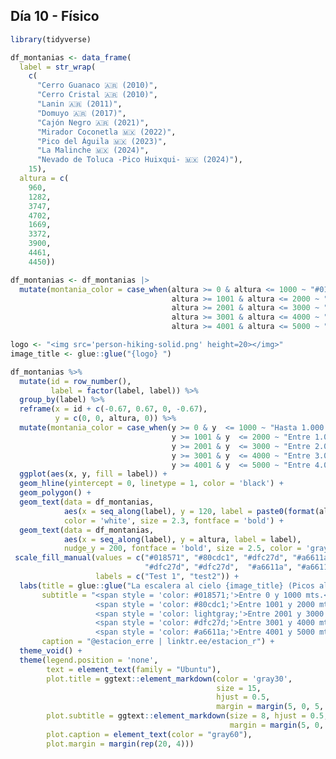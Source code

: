 
## Día 10 - Físico

```r
library(tidyverse)

df_montanias <- data_frame(
  label = str_wrap(
    c(
      "Cerro Guanaco 🇦🇷 (2010)", 
      "Cerro Cristal 🇦🇷 (2010)", 
      "Lanin 🇦🇷 (2011)", 
      "Domuyo 🇦🇷 (2017)",
      "Cajón Negro 🇦🇷 (2021)",
      "Mirador Coconetla 🇲🇽 (2022)",
      "Pico del Águila 🇲🇽 (2023)", 
      "La Malinche 🇲🇽 (2024)", 
      "Nevado de Toluca -Pico Huixqui- 🇲🇽 (2024)"), 
    15),
  altura = c(
    960,
    1282,
    3747, 
    4702, 
    1669,
    3372,
    3900,
    4461, 
    4450))

df_montanias <- df_montanias |> 
  mutate(montania_color = case_when(altura >= 0 & altura <= 1000 ~ "#018571",
                                    altura >= 1001 & altura <= 2000 ~ "#80cdc1",
                                    altura >= 2001 & altura <= 3000 ~ "lightgray",
                                    altura >= 3001 & altura <= 4000 ~ "#dfc27d",
                                    altura >= 4001 & altura <= 5000 ~ "#a6611a"))

logo <- "<img src='person-hiking-solid.png' height=20></img>"
image_title <- glue::glue("{logo} ")

df_montanias %>%
  mutate(id = row_number(),
         label = factor(label, label)) %>%
  group_by(label) %>%
  reframe(x = id + c(-0.67, 0.67, 0, -0.67),
          y = c(0, 0, altura, 0)) %>%
  mutate(montania_color = case_when(y >= 0 & y  <= 1000 ~ "Hasta 1.000 mts.",
                                    y >= 1001 & y  <= 2000 ~ "Entre 1.001 y 2.000 mts.",
                                    y >= 2001 & y  <= 3000 ~ "Entre 2.001 y 3.000 mts.",
                                    y >= 3001 & y  <= 4000 ~ "Entre 3.001 y 4.000 mts.",
                                    y >= 4001 & y  <= 5000 ~ "Entre 4.001 y 5.000 mts.")) %>% 
  ggplot(aes(x, y, fill = label)) +
  geom_hline(yintercept = 0, linetype = 1, color = 'black') +
  geom_polygon() +
  geom_text(data = df_montanias, 
            aes(x = seq_along(label), y = 120, label = paste0(format(altura, big.mark = "."), " mts.")),
            color = 'white', size = 2.3, fontface = 'bold') +
  geom_text(data = df_montanias, 
            aes(x = seq_along(label), y = altura, label = label),
            nudge_y = 200, fontface = 'bold', size = 2.5, color = 'gray30') + 
 scale_fill_manual(values = c("#018571", "#80cdc1", "#dfc27d", "#a6611a", "#80cdc1", 
                              "#dfc27d", "#dfc27d",  "#a6611a", "#a6611a"),
                   labels = c("Test 1", "test2")) +
  labs(title = glue::glue("La escalera al cielo {image_title} (Picos alcanzados"),
       subtitle = "<span style = 'color: #018571;'>Entre 0 y 1000 mts.</span> | 
                   <span style = 'color: #80cdc1;'>Entre 1001 y 2000 mts.</span> |
                   <span style = 'color: lightgray;'>Entre 2001 y 3000 mts.</span> | 
                   <span style = 'color: #dfc27d;'>Entre 3001 y 4000 mts.</span> |
                   <span style = 'color: #a6611a;'>Entre 4001 y 5000 mts.</span>",
       caption = "@estacion_erre | linktr.ee/estacion_r") +
  theme_void() +
  theme(legend.position = 'none',
        text = element_text(family = "Ubuntu"),
        plot.title = ggtext::element_markdown(color = 'gray30', 
                                              size = 15,
                                              hjust = 0.5,
                                              margin = margin(5, 0, 5, 0)),
        plot.subtitle = ggtext::element_markdown(size = 8, hjust = 0.5,
                                                 margin = margin(5, 0, 10, 0)),
        plot.caption = element_text(color = "gray60"),
        plot.margin = margin(rep(20, 4)))
```
